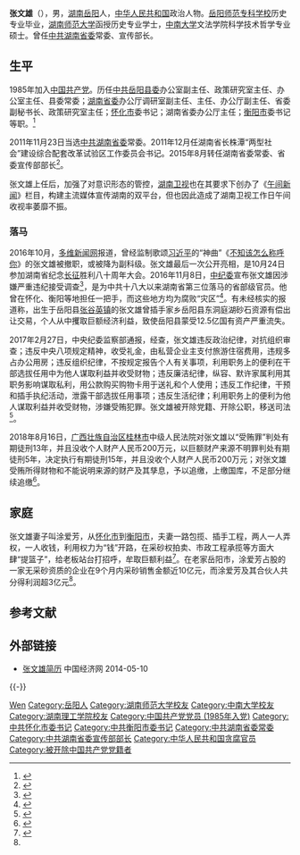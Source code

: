 {{Otheruses|subject=原湖南省官员张文雄|other=其他同名条目|张文雄}}
{{Infobox officeholder
| 图像        = 
| 图像说明    = 
| 职务1       = [[中国共产党湖南省委员会宣传部|中国共产党湖南省委员会宣传部]]部长
| 就任日期1   = 2015年8月
| 卸任日期1   = 2016年10月
| 前任1       = [[许又声|许又声]]
| 继任1       = [[蔡振红|蔡振红]]
| 职务2       = 长株潭“两型社会”建设综合配套改革试验区工作委员会书记
| 就任日期2   = 2011年12月
| 卸任日期2   = 2015年8月
| 前任2       = [[陈肇雄|陈肇雄]]
| 继任2       = [[林武_(1962年)|林武]]
| 职务3       = [[中国共产党衡阳市委员会|中国共产党衡阳市委员会]]书记
| 就任日期3   = 2008年3月
| 卸任日期3   = 2011年12月
| 前任3       = [[徐明华|徐明华]]
| 继任3       = [[童名谦|童名谦]]
| 职务4       = [[中国共产党湖南省委员会|中国共产党湖南省委员会]]办公厅主任
| 就任日期4   = 2007年4月
| 卸任日期4   = 2008年3月
| 前任4       = [[于来山|于来山]]
| 继任4       = [[杨泰波|杨泰波]]
| 职务5       = [[中国共产党怀化市委员会|中国共产党怀化市委员会]]书记
| 就任日期5   = 2006年3月
| 卸任日期5   = 2007年4月
| 前任5       = [[欧阳斌_(1954年)|欧阳斌]]
| 继任5       = [[刘莲玉|刘莲玉]]
| 职务6       = 中国共产党湖南省委员会政策研究室主任
| 就任日期6   = 2003年2月
| 卸任日期6   = 2006年3月
| 前任6       = [[袁建尧|袁建尧]]
| 继任6       = 段林毅
| 姓名        = 张文雄
| 原名        = 
| 出生日期    = {{birth date and age|1962|04|04}}
| 出生地点    = {{CHN}}[[湖南省|湖南省]][[岳阳市|岳阳市]]
| 逝世日期    = <!-- {{death date and age|}}（死亡在前，出生在后）{{death year and age| }} -->
| 逝世地点    = 
| 政党        = {{CPC}}（1984–2017；已开除）
| 父母        = 
| 配偶        = 涂爱芳<!--{{marriage|姓名|}} -->
| 子女        = 
| 亲属        = 
| 信仰        = 
| 母校        = [[湖南理工学院|岳阳师范专科学校]]<br>[[湖南师范大学|湖南师范大学]]
| 网站        = 
| 签名        = 
| 脚注        = 
}}
'''张文雄'''（{{bd|1962年|4月4日||catIdx=Zhang张}}），男，[[湖南省|湖南]][[岳阳市|岳阳]]人，[[中华人民共和国|中华人民共和国]]政治人物。[[湖南理工学院|岳阳师范专科学校]]历史专业毕业，[[湖南师范大学|湖南师范大学]]函授历史专业学士，[[中南大学|中南大学]]文法学院科学技术哲学专业硕士。曾任[[中共湖南省委|中共湖南省委]]常委、宣传部长。

== 生平 ==
1985年加入[[中国共产党|中国共产党]]。历任[[中共岳阳县委|中共岳阳县委]]办公室副主任、政策研究室主任、办公室主任、县委常委；[[中国共产党湖南省委员会|湖南省委]]办公厅调研室副主任、主任、办公厅副主任、省委副秘书长、政策研究室主任；[[怀化市|怀化市]]委书记；湖南省委办公厅主任；[[衡阳市|衡阳市]]委书记等职。<ref>{{cite news |title=张文雄当选衡阳市委书记 |url=http://news.sina.com.cn/c/2011-09-26/023123215361.shtml |accessdate=2021-10-30 |work=新浪 |date=2011-09-26 |archive-date=2019-08-20 |archive-url=https://web.archive.org/web/20190820082844/http://news.sina.com.cn/c/2011-09-26/023123215361.shtml }}</ref>

2011年11月23日当选[[中共湖南省委|中共湖南省委]]常委。2011年12月任湖南省长株潭“两型社会”建设综合配套改革试验区工作委员会书记。2015年8月转任湖南省委常委、省委宣传部部长<ref>{{cite news|title=湖南省委常委班子分工大调整，三新晋常委分工明确|url=http://www.thepaper.cn/newsDetail_forward_1369437|accessdate=2015-08-28|newspaper=澎湃新闻|archive-date=2015-08-31|archive-url=https://web.archive.org/web/20150831044338/http://www.thepaper.cn/newsDetail_forward_1369437|dead-url=no}}</ref>。

张文雄上任后，加强了对意识形态的管控，[[湖南卫视|湖南卫视]]也在其要求下创办了《[[午间新闻_(湖南卫视)|午间新闻]]》栏目，构建主流媒体宣传湖南的双平台，但也因此造成了湖南卫视工作日午间收视率萎靡不振。

=== 落马 ===
2016年10月，[[多維新聞|多维新闻网]]报道，曾经监制歌颂[[习近平|习近平]]的“神曲”《[[不知该怎么称呼你|不知该怎么称呼你]]》的张文雄被撤职，或被降为副科级。张文雄最后一次公开亮相，是10月24日参加湖南省纪念[[长征|长征]]胜利八十周年大会。2016年11月8日，[[中纪委|中纪委]]宣布张文雄因涉嫌严重违纪接受调查<ref>{{cite web|url=http://www.ccdi.gov.cn/xwtt/201611/t20161108_89326.html|title=湖南省委常委、宣传部部长张文雄涉嫌严重违纪接受组织调查|accessdate=2016-11-08|publisher=中央纪委监察部网站|archive-date=2017-09-10|archive-url=https://web.archive.org/web/20170910123422/http://www.ccdi.gov.cn/xwtt/201611/t20161108_89326.html|dead-url=no}}</ref>，是为中共十八大以来湖南省第三位落马的省部级官员。他曾在怀化、衡阳等地担任一把手，而这些地方均为腐败“灾区”<ref>{{cite web|url=http://yuanchuang.caijing.com.cn/2016/1108/4196640.shtml|title=湖南省委常委张文雄被查主政地多为腐败“灾区”|publisher=财经网|accessdate=2016-11-08|archive-date=2018-05-13|archive-url=https://web.archive.org/web/20180513144723/http://yuanchuang.caijing.com.cn/2016/1108/4196640.shtml}}</ref>。有未经核实的报道称，出生于岳阳县[[张谷英镇|张谷英镇]]的张文雄曾插手家乡岳阳县东洞庭湖砂石资源有偿出让交易，个人从中攫取巨额经济利益，致使岳阳县蒙受12.5亿国有资产严重流失。

2017年2月27日，中央纪委监察部通报，经查，张文雄违反政治纪律，对抗组织审查；违反中央八项规定精神，收受礼金，由私营企业主支付旅游住宿费用，违规多占办公用房；违反组织纪律，不按规定报告个人有关事项，利用职务上的便利在干部选拔任用中为他人谋取利益并收受财物；违反廉洁纪律，纵容、默许家属利用其职务影响谋取私利，用公款购买购物卡用于送礼和个人使用；违反工作纪律，干预和插手执纪活动，泄露干部选拔任用事项；违反生活纪律；利用职务上的便利为他人谋取利益并收受财物，涉嫌受贿犯罪。张文雄被开除党籍、开除公职，移送司法<ref>{{cite web|url=http://www.ccdi.gov.cn/xwtt/201702/t20170227_94746.html|title=湖南省委原常委、宣传部部长张文雄严重违纪被开除党籍和公职|publisher=中央纪委监察部网站|accessdate=2017-02-27|archive-date=2017-03-11|archive-url=https://web.archive.org/web/20170311164512/http://www.ccdi.gov.cn/xwtt/201702/t20170227_94746.html|dead-url=no}}</ref>。

2018年8月16日，[[广西壮族自治区|广西壮族自治区]][[桂林市|桂林市]]中级人民法院对张文雄以“受贿罪”判处有期徒刑13年，并且没收个人财产人民币200万元，以巨额财产来源不明罪判处有期徒刑5年，决定执行有期徒刑15年，并且没收个人财产人民币200万元；对张文雄受贿所得财物和不能说明来源的财产及其孳息，予以追缴，上缴国库，不足部分继续追缴<ref>{{cite news |title=湖南省委原常委、宣传部原部长  张文雄一审被判刑15年 |url=http://strb.strtv.cn/content/201808/17/c32623.htm |accessdate=2021-10-30 |work=strtv.cn |date=2018-08-17 |archive-date=2021-10-30 |archive-url=https://web.archive.org/web/20211030050547/http://strb.strtv.cn/content/201808/17/c32623.htm }}</ref>。

==家庭==
张文雄妻子叫涂爱芳，从[[怀化市|怀化市]]到[[衡阳市|衡阳市]]，夫妻一路包揽、插手工程，两人一人弄权，一人收钱，利用权力为“钱”开路，在采砂权拍卖、市政工程承揽等方面大肆“提篮子”，给老板站台打招呼，牟取巨额利益<ref name="shark">{{cite news |title=首次披露！与骄横跋扈的妻子一同敛财的“老虎”，已在秦城监狱服刑 |url=http://finance.sina.com.cn/jjxw/2021-10-30/doc-iktzqtyu4360561.shtml |accessdate=2021-10-30 |work=新浪 |date=2021-10-30 |archive-date=2021-10-30 |archive-url=https://web.archive.org/web/20211030080500/https://finance.sina.com.cn/jjxw/2021-10-30/doc-iktzqtyu4360561.shtml }}</ref>。在老家岳阳市，涂爱芳占股的一家无采砂资质的企业在9个月内采砂销售金额近10亿元，而涂爱芳及其合伙人共分得利润超3亿元<ref name="shark"/>。

== 参考文献 ==
{{reflist|3}}

== 外部链接 ==
* [https://web.archive.org/web/20140512232055/http://www.ce.cn/xwzx/gnsz/gdxw/201112/05/t20111205_22891091.shtml 张文雄简历] 中国经济网 2014-05-10

{{-}}
{{start box}}
{{s-ppo|cpc}}
{{s-before|[[许又声|许又声]]}}
{{s-title|[[中国共产党湖南省委员会|中国共产党湖南省委员会]]宣传部部长|2015年8月－2016年10月}}
{{s-after|[[蔡振红|蔡振红]]}}
{{s-before|[[陈肇雄|陈肇雄]]}}
{{s-title|长株潭“两型社会”建设综合配套改革试验区工作委员会书记|2011年12月－2015年8月}}
{{s-after|[[林武_(1962年)|林　武]]}}
{{s-before|[[徐明华|徐明华]]}}
{{s-title|[[中国共产党衡阳市委员会|中国共产党衡阳市委员会]]书记|2008年3月－2011年12月}} 
{{s-after|[[童名谦|童名谦]]}}
{{s-before|[[于来山|于来山]]}}
{{s-title|[[中国共产党湖南省委员会|中国共产党湖南省委员会]]办公厅主任|2007年4月－2008年3月}} 
{{s-after|[[杨泰波|杨泰波]]}}
{{s-before|[[欧阳斌_(1954年)|欧阳斌]]}}
{{s-title|[[中国共产党怀化市委员会|中国共产党怀化市委员会]]书记|2006年3月－2007年4月}} 
{{s-after|[[刘莲玉|刘莲玉]]}}
{{s-before|[[袁建尧|袁建尧]]}}
{{s-title|[[中国共产党湖南省委员会|中国共产党湖南省委员会]]政策研究室主任|2003年2月－2006年3月}} 
{{s-after|[[段林毅|段林毅]]}}
{{end box}}

{{中共十八大到十九大期间的反腐败工作}}

{{Authority control}}

{{DEFAULTSORT:Zhang张}}
[[Category:张姓|Wen]]
[[Category:岳阳人|Category:岳阳人]]
[[Category:湖南师范大学校友|Category:湖南师范大学校友]]
[[Category:中南大学校友|Category:中南大学校友]]
[[Category:湖南理工学院校友|Category:湖南理工学院校友]]
[[Category:中国共产党党员_(1985年入党)|Category:中国共产党党员 (1985年入党)]]
[[Category:中共怀化市委书记|Category:中共怀化市委书记]]
[[Category:中共衡阳市委书记|Category:中共衡阳市委书记]]
[[Category:中共湖南省委常委|Category:中共湖南省委常委]]
[[Category:中共湖南省委宣传部部长|Category:中共湖南省委宣传部部长]]
[[Category:中华人民共和国贪腐官员|Category:中华人民共和国贪腐官员]]
[[Category:被开除中国共产党党籍者|Category:被开除中国共产党党籍者]]